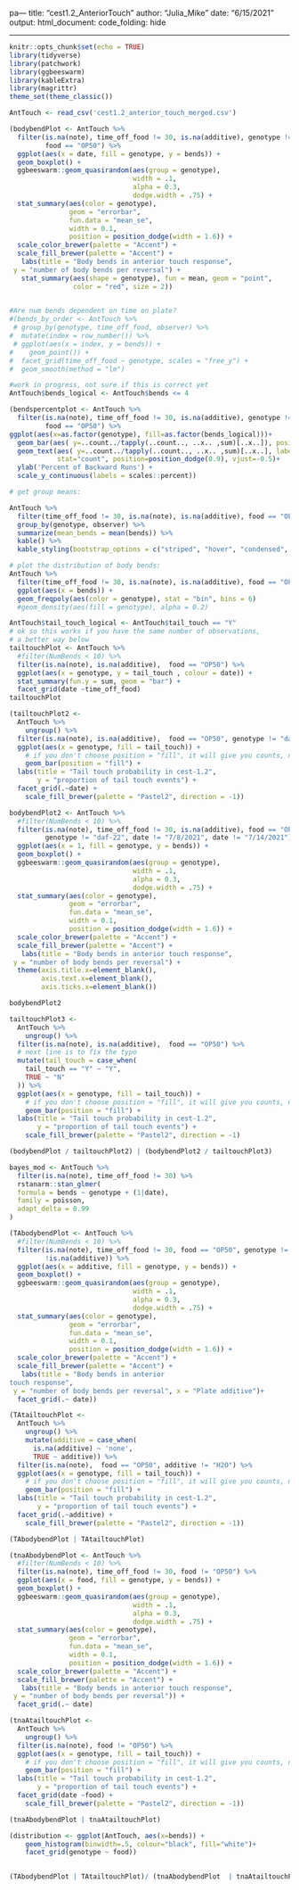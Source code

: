 pa---
title: "cest1.2_AnteriorTouch"
author: "Julia_Mike"
date: "6/15/2021"
output: 
  html_document:
    code_folding: hide
    
---

```r
knitr::opts_chunk$set(echo = TRUE)
library(tidyverse)
library(patchwork)
library(ggbeeswarm)
library(kableExtra)
library(magrittr)
theme_set(theme_classic())
```

```r
AntTouch <- read_csv('cest1.2_anterior_touch_merged.csv')
```

```r
(bodybendPlot <- AntTouch %>%
  filter(is.na(note), time_off_food != 30, is.na(additive), genotype != "daf-22",
         food == "OP50") %>%
  ggplot(aes(x = date, fill = genotype, y = bends)) +
  geom_boxplot() +
  ggbeeswarm::geom_quasirandom(aes(group = genotype),
                               width = .1,
                               alpha = 0.3,
                               dodge.width = .75) +
  stat_summary(aes(color = genotype),
               geom = "errorbar", 
               fun.data = "mean_se", 
               width = 0.1, 
               position = position_dodge(width = 1.6)) +
  scale_color_brewer(palette = "Accent") +
  scale_fill_brewer(palette = "Accent") +
   labs(title = "Body bends in anterior touch response",
 y = "number of body bends per reversal") +
   stat_summary(aes(shape = genotype), fun = mean, geom = "point",
                color = "red", size = 2))
  

#Are num bends dependent on time on plate? 
#(bends_by_order <- AntTouch %>%
 # group_by(genotype, time_off_food, observer) %>%
#  mutate(index = row_number()) %>%
 # ggplot(aes(x = index, y = bends)) +
#    geom_point()) +
#  facet_grid(time_off_food ~ genotype, scales = "free_y") +
#  geom_smooth(method = "lm")

```
```r
#work in progress, not sure if this is correct yet
AntTouch$bends_logical <- AntTouch$bends <= 4

(bendspercentplot <- AntTouch %>%  
  filter(is.na(note), time_off_food != 30, is.na(additive), genotype != "daf-22",
         food == "OP50") %>%
ggplot(aes(x=as.factor(genotype), fill=as.factor(bends_logical)))+
  geom_bar(aes( y=..count../tapply(..count.., ..x.. ,sum)[..x..]), position="dodge" ) +
  geom_text(aes( y=..count../tapply(..count.., ..x.. ,sum)[..x..], label=scales::percent(..count../tapply(..count.., ..x.. ,sum)[..x..]) ),
            stat="count", position=position_dodge(0.9), vjust=-0.5)+
  ylab('Percent of Backward Runs') +
  scale_y_continuous(labels = scales::percent))

```

```r
  

# get group means:

AntTouch %>%
  filter(time_off_food != 30, is.na(note), is.na(additive), food == "OP50") %>%
  group_by(genotype, observer) %>%
  summarize(mean_bends = mean(bends)) %>%
  kable() %>%
  kable_styling(bootstrap_options = c("striped", "hover", "condensed", "responsive"))

```


```r
# plot the distribution of body bends:
AntTouch %>%
  filter(time_off_food != 30, is.na(note), is.na(additive), food == "OP50") %>%
  ggplot(aes(x = bends)) +
  geom_freqpoly(aes(color = genotype), stat = "bin", bins = 6)
  #geom_density(aes(fill = genotype), alpha = 0.2)
```

```r
AntTouch$tail_touch_logical <- AntTouch$tail_touch == "Y"
# ok so this works if you have the same number of observations, 
# a better way below
tailtouchPlot <- AntTouch %>%
  #filter(NumBends < 10) %>%
  filter(is.na(note), is.na(additive),  food == "OP50") %>%
  ggplot(aes(x = genotype, y = tail_touch , colour = date)) +
  stat_summary(fun.y = sum, geom = "bar") +
  facet_grid(date ~time_off_food)
tailtouchPlot

(tailtouchPlot2 <- 
  AntTouch %>%
    ungroup() %>%
  filter(is.na(note), is.na(additive),  food == "OP50", genotype != "daf-22") %>%
  ggplot(aes(x = genotype, fill = tail_touch)) +
    # if you don't choose position = "fill", it will give you counts, not proportion
    geom_bar(position = "fill") +
  labs(title = "Tail touch probability in cest-1.2",
       y = "proportion of tail touch events") +
  facet_grid(.~date) +
    scale_fill_brewer(palette = "Pastel2", direction = -1))

```

```r
bodybendPlot2 <- AntTouch %>%
  #filter(NumBends < 10) %>%
  filter(is.na(note), time_off_food != 30, is.na(additive), food == "OP50", 
         genotype != "daf-22", date != "7/8/2021", date != "7/14/2021") %>%
  ggplot(aes(x = 1, fill = genotype, y = bends)) +
  geom_boxplot() +
  ggbeeswarm::geom_quasirandom(aes(group = genotype),
                               width = .1,
                               alpha = 0.3,
                               dodge.width = .75) +
  stat_summary(aes(color = genotype),
               geom = "errorbar", 
               fun.data = "mean_se", 
               width = 0.1, 
               position = position_dodge(width = 1.6)) +
  scale_color_brewer(palette = "Accent") +
  scale_fill_brewer(palette = "Accent") +
   labs(title = "Body bends in anterior touch response",
 y = "number of body bends per reversal") +
  theme(axis.title.x=element_blank(),
        axis.text.x=element_blank(),
        axis.ticks.x=element_blank())

bodybendPlot2

tailtouchPlot3 <- 
  AntTouch %>%
    ungroup() %>%
  filter(is.na(note), is.na(additive),  food == "OP50") %>%
  # next line is to fix the typo
  mutate(tail_touch = case_when( 
    tail_touch == "Y" ~ "Y",
    TRUE ~ "N"
  )) %>%
  ggplot(aes(x = genotype, fill = tail_touch)) +
    # if you don't choose position = "fill", it will give you counts, not proportion
    geom_bar(position = "fill") +
  labs(title = "Tail touch probability in cest-1.2",
       y = "proportion of tail touch events") +
    scale_fill_brewer(palette = "Pastel2", direction = -1)

(bodybendPlot / tailtouchPlot2) | (bodybendPlot2 / tailtouchPlot3)


```

```r

bayes_mod <- AntTouch %>%
  filter(is.na(note), time_off_food != 30) %>%
  rstanarm::stan_glmer(
  formula = bends ~ genotype + (1|date),
  family = poisson,
  adapt_delta = 0.99
)
```
```r
(TAbodybendPlot <- AntTouch %>%
  #filter(NumBends < 10) %>%
  filter(is.na(note), time_off_food != 30, food == "OP50", genotype != "daf-22",
         !is.na(additive)) %>%
  ggplot(aes(x = additive, fill = genotype, y = bends)) +
  geom_boxplot() +
  ggbeeswarm::geom_quasirandom(aes(group = genotype),
                               width = .1,
                               alpha = 0.3,
                               dodge.width = .75) +
  stat_summary(aes(color = genotype),
               geom = "errorbar", 
               fun.data = "mean_se", 
               width = 0.1, 
               position = position_dodge(width = 1.6)) +
  scale_color_brewer(palette = "Accent") +
  scale_fill_brewer(palette = "Accent") +
   labs(title = "Body bends in anterior       
touch response",
 y = "number of body bends per reversal", x = "Plate additive")+ 
  facet_grid(.~ date))

(TAtailtouchPlot <- 
  AntTouch %>%
    ungroup() %>%
    mutate(additive = case_when(
      is.na(additive) ~ 'none',
      TRUE ~ additive)) %>%
  filter(is.na(note),  food == "OP50", additive != "H2O") %>%
  ggplot(aes(x = genotype, fill = tail_touch)) +
    # if you don't choose position = "fill", it will give you counts, not proportion
    geom_bar(position = "fill") +
  labs(title = "Tail touch probability in cest-1.2",
       y = "proportion of tail touch events") +
  facet_grid(.~additive) +
    scale_fill_brewer(palette = "Pastel2", direction = -1))

(TAbodybendPlot | TAtailtouchPlot)
```
```r
(tnaAbodybendPlot <- AntTouch %>%
  #filter(NumBends < 10) %>%
  filter(is.na(note), time_off_food != 30, food != "OP50") %>%
  ggplot(aes(x = food, fill = genotype, y = bends)) +
  geom_boxplot() +
  ggbeeswarm::geom_quasirandom(aes(group = genotype),
                               width = .1,
                               alpha = 0.3,
                               dodge.width = .75) +
  stat_summary(aes(color = genotype),
               geom = "errorbar", 
               fun.data = "mean_se", 
               width = 0.1, 
               position = position_dodge(width = 1.6)) +
  scale_color_brewer(palette = "Accent") +
  scale_fill_brewer(palette = "Accent") +
   labs(title = "Body bends in anterior touch response",
 y = "number of body bends per reversal")) +
  facet_grid(.~ date)

(tnaAtailtouchPlot <- 
  AntTouch %>%
    ungroup() %>%
  filter(is.na(note), food != "OP50") %>%
  ggplot(aes(x = genotype, fill = tail_touch)) +
    # if you don't choose position = "fill", it will give you counts, not proportion
    geom_bar(position = "fill") +
  labs(title = "Tail touch probability in cest-1.2",
       y = "proportion of tail touch events") +
  facet_grid(date ~food) +
    scale_fill_brewer(palette = "Pastel2", direction = -1))

(tnaAbodybendPlot | tnaAtailtouchPlot)

(distribution <- ggplot(AntTouch, aes(x=bends)) +
    geom_histogram(binwidth=.5, colour="black", fill="white")+
    facet_grid(genotype ~ food))
  

```
```r

(TAbodybendPlot | TAtailtouchPlot)/ (tnaAbodybendPlot  | tnaAtailtouchPlot)
```

